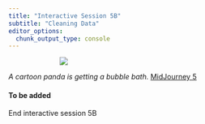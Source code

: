 ```yaml
---
title: "Interactive Session 5B"
subtitle: "Cleaning Data"
editor_options: 
  chunk_output_type: console
---
```



::: {style="width: 60%; margin: auto;"}
![](images/cleaning.png)
:::

:::{.gray-text .center-text}
*A cartoon panda is getting a bubble bath.* [MidJourney 5](https://www.midjourney.com/jobs/2a08bcac-24e3-4c73-ad14-4733c1ffd363?index=0)
:::


#### To be added

::: {.center-text .body-text-xl .teal-text}
End interactive session 5B
:::
